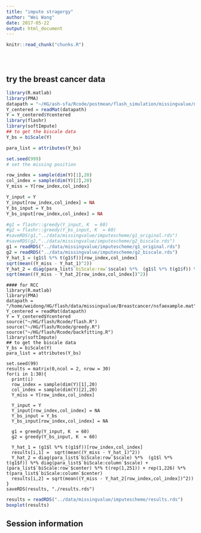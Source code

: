 ```yaml
---
title: "impute stragergy"
author: "Wei Wang"
date: 2017-05-22
output: html_document
---
```


<!-- The file analysis/chunks.R contains chunks that define default settings
shared across the workflowr files. -->
```r
knitr::read_chunk("chunks.R")
```

<!-- Update knitr chunk options -->
```r
```

<!-- Insert the date the file was last updated -->
```r
```

<!-- Insert the code version (Git commit SHA1) if Git repository exists and R
 package git2r is installed -->
```r
```

<!-- Add your analysis here -->

## try the breast cancer data

```r
library(R.matlab)
library(PMA)
datapath = "~/HG/ash-sfa/Rcode/postmean/flash_simulation/missingvalue/nsfaexample.mat"
Y_centered = readMat(datapath)
Y = Y_centered$Ycentered
library(flashr)
library(softImpute)
## to get the biscale data
Y_bs = biScale(Y)

para_list = attributes(Y_bs)

set.seed(999)
# set the missing position

row_index = sample(dim(Y)[1],20)
col_index = sample(dim(Y)[2],20)
Y_miss = Y[row_index,col_index]

Y_input = Y
Y_input[row_index,col_index] = NA
Y_bs_input = Y_bs
Y_bs_input[row_index,col_index] = NA

#g1 = flashr::greedy(Y_input, K  = 60)
#g2 = flashr::greedy(Y_bs_input, K  = 60)
#saveRDS(g1,"../data/missingvalue/imputescheme/g1_original.rds")
#saveRDS(g2,"../data/missingvalue/imputescheme/g2_biscale.rds")
g1 = readRDS("../data/missingvalue/imputescheme/g1_original.rds")
g2 = readRDS("../data/missingvalue/imputescheme/g2_biscale.rds")
Y_hat_1 = (g1$l %*% t(g1$f))[row_index,col_index]
sqrt(mean((Y_miss - Y_hat_1)^2))
Y_hat_2 = diag(para_list$`biScale:row`$scale) %*%  (g1$l %*% t(g1$f)) %*% diag(para_list$`biScale:column`$scale) +  (para_list$`biScale:row`$center) %*% t(rep(1,251)) + rep(1,226) %*% t(para_list$`biScale:column`$center)
sqrt(mean((Y_miss - Y_hat_2[row_index,col_index])^2))
```

```
#### for RCC
library(R.matlab)
library(PMA)
datapath = "/home/weidong/HG/flash/data/missingvalue/Breastcancer/nsfaexample.mat"
Y_centered = readMat(datapath)
Y = Y_centered$Ycentered
source("~/HG/flash/Rcode/flash.R")
source("~/HG/flash/Rcode/greedy.R")
source("~/HG/flash/Rcode/backfitting.R")
library(softImpute)
## to get the biscale data
Y_bs = biScale(Y)
para_list = attributes(Y_bs)

set.seed(99)
results = matrix(0,ncol = 2, nrow = 30)
for(i in 1:30){
  print(i)
  row_index = sample(dim(Y)[1],20)
  col_index = sample(dim(Y)[2],20)
  Y_miss = Y[row_index,col_index]

  Y_input = Y
  Y_input[row_index,col_index] = NA
  Y_bs_input = Y_bs
  Y_bs_input[row_index,col_index] = NA

  g1 = greedy(Y_input, K  = 60)
  g2 = greedy(Y_bs_input, K  = 60)

  Y_hat_1 = (g1$l %*% t(g1$f))[row_index,col_index]
  results[i,1] =  sqrt(mean((Y_miss - Y_hat_1)^2))
  Y_hat_2 = diag(para_list$`biScale:row`$scale) %*%  (g1$l %*% t(g1$f)) %*% diag(para_list$`biScale:column`$scale) +  (para_list$`biScale:row`$center) %*% t(rep(1,251)) + rep(1,226) %*% t(para_list$`biScale:column`$center)
  results[i,2] = sqrt(mean((Y_miss - Y_hat_2[row_index,col_index])^2))
}
saveRDS(results, "./results.rds")
```


```r
results = readRDS("../data/missingvalue/imputescheme/results.rds")
boxplot(results)
```


## Session information

<!-- Insert the session information into the document -->
```r
```
